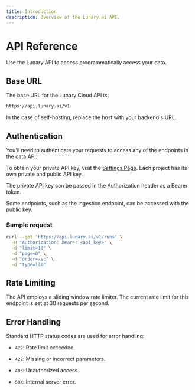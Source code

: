 ```yaml
---
title: Introduction
description: Overview of the Lunary.ai API.
---
```


# API Reference

Use the Lunary API to access programmatically access your data.

## Base URL

The base URL for the Lunary Cloud API is:

```bash
https://api.lunary.ai/v1
```

In the case of self-hosting, replace the host with your backend's URL.

## Authentication

You'll need to authenticate your requests to access any of the endpoints in the data API.

To obtain your private API key, visit the [Settings Page](https://app.lunary.ai/settings). Each project has its own private and public API key.

The private API key can be passed in the Authorization header as a Bearer token.

Some endpoints, such as the ingestion endpoint, can be accessed with the public key.

### Sample request

```bash
curl --get 'https://api.lunary.ai/v1/runs' \
  -H "Authorization: Bearer <api_key>" \
  -d "limit=10" \
  -d "page=0" \
  -d "order=asc" \
  -d "type=llm" 
```

## Rate Limiting

The API employs a sliding window rate limiter. The current rate limit for this endpoint is set at 30 requests per second.

## Error Handling

Standard HTTP status codes are used for error handling:

* `429`: Rate limit exceeded.

* `422`: Missing or incorrect parameters.

* `403`: Unauthorized access .

* `50X`: Internal server error.